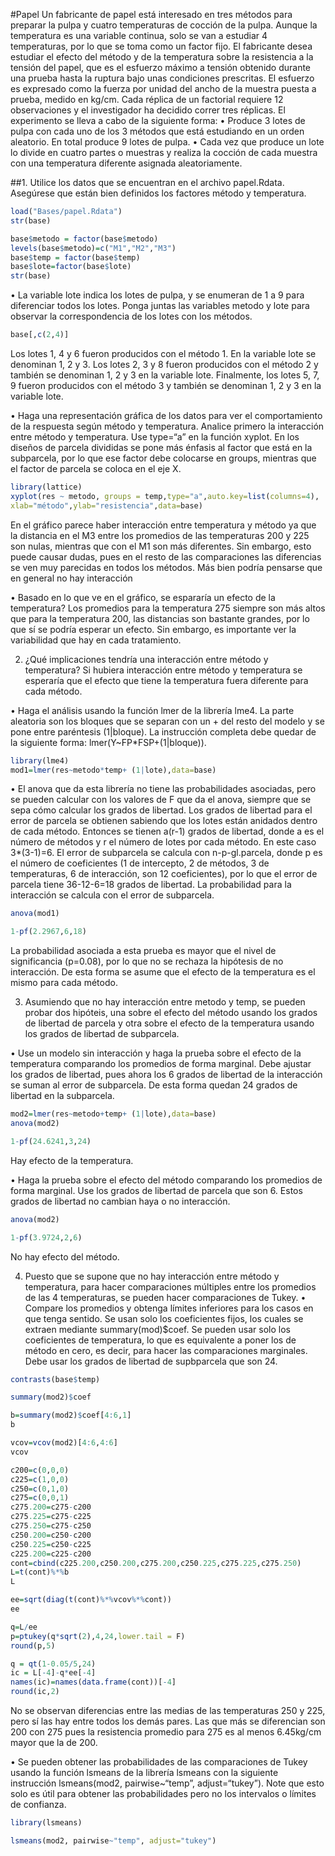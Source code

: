 #Papel 
Un fabricante de papel está interesado en tres métodos para preparar la pulpa y cuatro temperaturas de
cocción de la pulpa. Aunque la temperatura es una variable continua, solo se van a estudiar 4 temperaturas,
por lo que se toma como un factor fijo.
El fabricante desea estudiar el efecto del método y de la temperatura sobre la resistencia a la tensión del papel,
que es el esfuerzo máximo a tensión obtenido durante una prueba hasta la ruptura bajo unas condiciones
prescritas. El esfuerzo es expresado como la fuerza por unidad del ancho de la muestra puesta a prueba,
medido en kg/cm.
Cada réplica de un factorial requiere 12 observaciones y el investigador ha decidido correr tres réplicas. El
experimento se lleva a cabo de la siguiente forma:
• Produce 3 lotes de pulpa con cada uno de los 3 métodos que está estudiando en un orden aleatorio. En
total produce 9 lotes de pulpa.
• Cada vez que produce un lote lo divide en cuatro partes o muestras y realiza la cocción de cada muestra
con una temperatura diferente asignada aleatoriamente.

##1. Utilice los datos que se encuentran en el archivo papel.Rdata. Asegúrese que están bien definidos los
factores método y temperatura.
```r
load("Bases/papel.Rdata")
str(base)
```

```r
base$metodo = factor(base$metodo)
levels(base$metodo)=c("M1","M2","M3")
base$temp = factor(base$temp)
base$lote=factor(base$lote)
str(base)

```
• La variable lote indica los lotes de pulpa, y se enumeran de 1 a 9 para diferenciar todos los lotes.
Ponga juntas las variables metodo y lote para observar la correspondencia de los lotes con los métodos.

```r
base[,c(2,4)]

```
Los lotes 1, 4 y 6 fueron producidos con el método 1. En la variable lote se denominan 1, 2
y 3. Los lotes 2, 3 y 8 fueron producidos con el método 2 y también se denominan 1, 2 y 3 en
la variable lote. Finalmente, los lotes 5, 7, 9 fueron producidos con el método 3 y también se
denominan 1, 2 y 3 en la variable lote.

• Haga una representación gráfica de los datos para ver el comportamiento de la respuesta según método
y temperatura. Analice primero la interacción entre método y temperatura. Use type="a" en la función
xyplot. En los diseños de parcela divididas se pone más énfasis al factor que está en la subparcela, por
lo que ese factor debe colocarse en groups, mientras que el factor de parcela se coloca en el eje X.

```r
library(lattice)
xyplot(res ~ metodo, groups = temp,type="a",auto.key=list(columns=4),
xlab="método",ylab="resistencia",data=base)
```
En el gráfico parece haber interacción entre temperatura y método ya que la distancia en el
M3 entre los promedios de las temperaturas 200 y 225 son nulas, mientras que con el M1 son
más diferentes. Sin embargo, esto puede causar dudas, pues en el resto de las comparaciones
las diferencias se ven muy parecidas en todos los métodos. Más bien podría pensarse que en
general no hay interacción

• Basado en lo que ve en el gráfico, se espararía un efecto de la temperatura?
Los promedios para la temperatura 275 siempre son más altos que para la temperatura 200,
las distancias son bastante grandes, por lo que sí se podría esperar un efecto. Sin embargo, es
importante ver la variabilidad que hay en cada tratamiento.

2. ¿Qué implicaciones tendría una interacción entre método y temperatura?
Si hubiera interacción entre método y temperatura se esperaría que el efecto que tiene la
temperatura fuera diferente para cada método.

• Haga el análisis usando la función lmer de la librería lme4. La parte aleatoria son los bloques que se
separan con un + del resto del modelo y se pone entre paréntesis (1|bloque). La instrucción completa
debe quedar de la siguiente forma: lmer(Y~FP*FSP+(1|bloque)).

```r
library(lme4)
mod1=lmer(res~metodo*temp+ (1|lote),data=base)

```
• El anova que da esta librería no tiene las probabilidades asociadas, pero se pueden calcular con los
valores de F que da el anova, siempre que se sepa cómo calcular los grados de libertad. Los grados
de libertad para el error de parcela se obtienen sabiendo que los lotes están anidados dentro de cada
método. Entonces se tienen a(r-1) grados de libertad, donde a es el número de métodos y r el número
de lotes por cada método. En este caso 3*(3-1)=6. El error de subparcela se calcula con n-p-gl.parcela,
donde p es el número de coeficientes (1 de intercepto, 2 de métodos, 3 de temperaturas, 6 de interacción,
son 12 coeficientes), por lo que el error de parcela tiene 36-12-6=18 grados de libertad. La probabilidad
para la interacción se calcula con el error de subparcela.

```r
anova(mod1)

```
```r
1-pf(2.2967,6,18)
```

La probabilidad asociada a esta prueba es mayor que el nivel de significancia (p=0.08), por
lo que no se rechaza la hipótesis de no interacción. De esta forma se asume que el efecto de la
temperatura es el mismo para cada método.

3. Asumiendo que no hay interacción entre metodo y temp, se pueden probar dos hipóteis, una sobre el
efecto del método usando los grados de libertad de parcela y otra sobre el efecto de la temperatura
usando los grados de libertad de subparcela.

• Use un modelo sin interacción y haga la prueba sobre el efecto de la temperatura comparando los
promedios de forma marginal. Debe ajustar los grados de libertad, pues ahora los 6 grados de libertad
de la interacción se suman al error de subparcela. De esta forma quedan 24 grados de libertad en la
subparcela.

```r
mod2=lmer(res~metodo+temp+ (1|lote),data=base)
anova(mod2)
```

```r
1-pf(24.6241,3,24)
```
Hay efecto de la temperatura.

• Haga la prueba sobre el efecto del método comparando los promedios de forma marginal. Use los grados
de libertad de parcela que son 6. Estos grados de libertad no cambian haya o no interacción.

```r
anova(mod2)

```
```r
1-pf(3.9724,2,6)
```
No hay efecto del método.

4. Puesto que se supone que no hay interacción entre método y temperatura, para hacer comparaciones
múltiples entre los promedios de las 4 temperaturas, se pueden hacer comparaciones de Tukey.
• Compare los promedios y obtenga límites inferiores para los casos en que tenga sentido. Se usan
solo los coeficientes fijos, los cuales se extraen mediante summary(mod)$coef. Se pueden usar solo los
coeficientes de temperatura, lo que es equivalente a poner los de método en cero, es decir, para hacer
las comparaciones marginales. Debe usar los grados de libertad de supbparcela que son 24.
```r
contrasts(base$temp)
```

```r
summary(mod2)$coef

```

```r
b=summary(mod2)$coef[4:6,1]
b
```
```r
vcov=vcov(mod2)[4:6,4:6]
vcov
```

```r
c200=c(0,0,0)
c225=c(1,0,0)
c250=c(0,1,0)
c275=c(0,0,1)
c275.200=c275-c200
c275.225=c275-c225
c275.250=c275-c250
c250.200=c250-c200
c250.225=c250-c225
c225.200=c225-c200
cont=cbind(c225.200,c250.200,c275.200,c250.225,c275.225,c275.250)
L=t(cont)%*%b
L
```

```r
ee=sqrt(diag(t(cont)%*%vcov%*%cont))
ee
```

```r
q=L/ee
p=ptukey(q*sqrt(2),4,24,lower.tail = F)
round(p,5)
```

```r
q = qt(1-0.05/5,24)
ic = L[-4]-q*ee[-4]
names(ic)=names(data.frame(cont))[-4]
round(ic,2)

```

No se observan diferencias entre las medias de las temperaturas 250 y 225, pero sí las hay
entre todos los demás pares. Las que más se diferencian son 200 con 275 pues la resistencia
promedio para 275 es al menos 6.45kg/cm mayor que la de 200.

• Se pueden obtener las probabilidades de las comparaciones de Tukey usando la función lsmeans de la
librería lsmeans con la siguiente instrucción lsmeans(mod2, pairwise~"temp", adjust="tukey").
Note que esto solo es útil para obtener las probabilidades pero no los intervalos o límites de confianza.

```r
library(lsmeans)

```
```r
lsmeans(mod2, pairwise~"temp", adjust="tukey")

```

